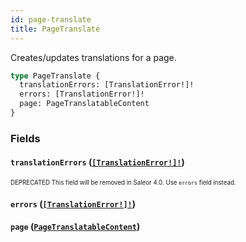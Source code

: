 ```yaml
---
id: page-translate
title: PageTranslate
---
```


Creates/updates translations for a page.

```graphql
type PageTranslate {
  translationErrors: [TranslationError!]!
  errors: [TranslationError!]!
  page: PageTranslatableContent
}
```

### Fields

#### `translationErrors` ([`[TranslationError!]!`](/developer/api-reference/objects/translation-error.mdx))

<sub><sup><span className="deprecatedTag">DEPRECATED</span> This field will be removed in Saleor 4.0. Use `errors` field instead.</sup></sub>

#### `errors` ([`[TranslationError!]!`](/developer/api-reference/objects/translation-error.mdx))

#### `page` ([`PageTranslatableContent`](/developer/api-reference/objects/page-translatable-content.mdx))
